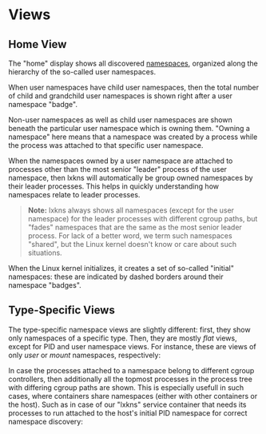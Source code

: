 
# Views

## Home View

The "home" display shows all discovered [namespaces](/help/namespaces),
organized along the hierarchy of the so-called user namespaces.

<Example>
  <UserNamespaceTree discovery={discovery} action={{ action: "" }} />
</Example>

When user namespaces have child user namespaces, then the total number of child
and grandchild user namespaces is shown right after a user namespace "badge".

Non-user namespaces as well as child user namespaces are shown beneath the
particular user namespace which is owning them. "Owning a namespace" here means
that a namespace was created by a process while the process was attached to that
specific user namespace.

When the namespaces owned by a user namespace are attached to processes other
than the most senior "leader" process of the user namespace, then lxkns will
automatically be group owned namespaces by their leader processes. This helps in
quickly understanding how namespaces relate to leader processes.

> **Note:** lxkns always shows all namespaces (except for the user namespace)
  for the leader processes with different cgroup paths, but "fades" namespaces
  that are the same as the most senior leader process. For lack of a better
  word, we term such namespaces "shared", but the Linux kernel doesn't know or
  care about such situations.

When the Linux kernel initializes, it creates a set of so-called "initial"
namespaces: these are indicated by dashed borders around their namespace
"badges".

## Type-Specific Views

The type-specific namespace views are slightly different: first, they show only
namespaces of a specific type. Then, they are mostly _flat_ views, except for
PID and user namespace views. For instance, these are views of only _user_ or
_mount_ namespaces, respectively:

<Example>
  <NamespaceProcessTree type="user" discovery={discovery} action={{ action: "" }} />
</Example>

<Example>
  <NamespaceProcessTree type="mnt" discovery={discovery} action={{ action: "" }} />
</Example>

In case the processes attached to a namespace belong to different cgroup
controllers, then additionally all the topmost processes in the process tree
with differing cgroup paths are shown. This is especially usefull in such cases,
where containers share namespaces (either with other containers or the host).
Such as in case of our "lxkns" service container that needs its processes to run
attached to the host's initial PID namespace for correct namespace discovery:

<Example>
  <NamespaceProcessTree type="pid" discovery={discovery} action={{ action: "" }} />
</Example>
